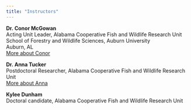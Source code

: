 ```yaml
---
title: "Instructors"
---
```

  
__Dr. Conor McGowan__  
Acting Unit Leader, Alabama Cooperative Fish and Wildlife Research Unit  
School of Forestry and Wildlife Sciences, Auburn University  
Auburn, AL  
[More about Conor](http://www.auburn.edu/~cpm0014/)
  
__Dr. Anna Tucker__  
Postdoctoral Researcher, Alabama Cooperative Fish and Wildlife Research Unit   
[More about Anna](http://annamtucker.github.io)  
  
__Kylee Dunham__  
Doctoral candidate, Alabama Cooperative Fish and Wildlife Research Unit   
